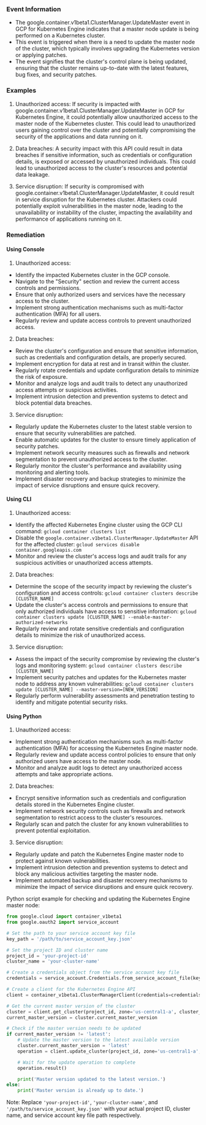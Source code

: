 
### Event Information

- The google.container.v1beta1.ClusterManager.UpdateMaster event in GCP for Kubernetes Engine indicates that a master node update is being performed on a Kubernetes cluster.
- This event is triggered when there is a need to update the master node of the cluster, which typically involves upgrading the Kubernetes version or applying patches.
- The event signifies that the cluster's control plane is being updated, ensuring that the cluster remains up-to-date with the latest features, bug fixes, and security patches.


### Examples

1. Unauthorized access: If security is impacted with google.container.v1beta1.ClusterManager.UpdateMaster in GCP for Kubernetes Engine, it could potentially allow unauthorized access to the master node of the Kubernetes cluster. This could lead to unauthorized users gaining control over the cluster and potentially compromising the security of the applications and data running on it.

2. Data breaches: A security impact with this API could result in data breaches if sensitive information, such as credentials or configuration details, is exposed or accessed by unauthorized individuals. This could lead to unauthorized access to the cluster's resources and potential data leakage.

3. Service disruption: If security is compromised with google.container.v1beta1.ClusterManager.UpdateMaster, it could result in service disruption for the Kubernetes cluster. Attackers could potentially exploit vulnerabilities in the master node, leading to the unavailability or instability of the cluster, impacting the availability and performance of applications running on it.

### Remediation

#### Using Console

1. Unauthorized access:
- Identify the impacted Kubernetes cluster in the GCP console.
- Navigate to the "Security" section and review the current access controls and permissions.
- Ensure that only authorized users and services have the necessary access to the cluster.
- Implement strong authentication mechanisms such as multi-factor authentication (MFA) for all users.
- Regularly review and update access controls to prevent unauthorized access.

2. Data breaches:
- Review the cluster's configuration and ensure that sensitive information, such as credentials and configuration details, are properly secured.
- Implement encryption for data at rest and in transit within the cluster.
- Regularly rotate credentials and update configuration details to minimize the risk of exposure.
- Monitor and analyze logs and audit trails to detect any unauthorized access attempts or suspicious activities.
- Implement intrusion detection and prevention systems to detect and block potential data breaches.

3. Service disruption:
- Regularly update the Kubernetes cluster to the latest stable version to ensure that security vulnerabilities are patched.
- Enable automatic updates for the cluster to ensure timely application of security patches.
- Implement network security measures such as firewalls and network segmentation to prevent unauthorized access to the cluster.
- Regularly monitor the cluster's performance and availability using monitoring and alerting tools.
- Implement disaster recovery and backup strategies to minimize the impact of service disruptions and ensure quick recovery.

#### Using CLI

1. Unauthorized access:
- Identify the affected Kubernetes Engine cluster using the GCP CLI command: `gcloud container clusters list`
- Disable the `google.container.v1beta1.ClusterManager.UpdateMaster` API for the affected cluster: `gcloud services disable container.googleapis.com`
- Monitor and review the cluster's access logs and audit trails for any suspicious activities or unauthorized access attempts.

2. Data breaches:
- Determine the scope of the security impact by reviewing the cluster's configuration and access controls: `gcloud container clusters describe [CLUSTER_NAME]`
- Update the cluster's access controls and permissions to ensure that only authorized individuals have access to sensitive information: `gcloud container clusters update [CLUSTER_NAME] --enable-master-authorized-networks`
- Regularly review and rotate sensitive credentials and configuration details to minimize the risk of unauthorized access.

3. Service disruption:
- Assess the impact of the security compromise by reviewing the cluster's logs and monitoring system: `gcloud container clusters describe [CLUSTER_NAME]`
- Implement security patches and updates for the Kubernetes master node to address any known vulnerabilities: `gcloud container clusters update [CLUSTER_NAME] --master-version=[NEW_VERSION]`
- Regularly perform vulnerability assessments and penetration testing to identify and mitigate potential security risks.

#### Using Python

1. Unauthorized access:
- Implement strong authentication mechanisms such as multi-factor authentication (MFA) for accessing the Kubernetes Engine master node.
- Regularly review and update access control policies to ensure that only authorized users have access to the master node.
- Monitor and analyze audit logs to detect any unauthorized access attempts and take appropriate actions.

2. Data breaches:
- Encrypt sensitive information such as credentials and configuration details stored in the Kubernetes Engine cluster.
- Implement network security controls such as firewalls and network segmentation to restrict access to the cluster's resources.
- Regularly scan and patch the cluster for any known vulnerabilities to prevent potential exploitation.

3. Service disruption:
- Regularly update and patch the Kubernetes Engine master node to protect against known vulnerabilities.
- Implement intrusion detection and prevention systems to detect and block any malicious activities targeting the master node.
- Implement automated backup and disaster recovery mechanisms to minimize the impact of service disruptions and ensure quick recovery.

Python script example for checking and updating the Kubernetes Engine master node:

```python
from google.cloud import container_v1beta1
from google.oauth2 import service_account

# Set the path to your service account key file
key_path = '/path/to/service_account_key.json'

# Set the project ID and cluster name
project_id = 'your-project-id'
cluster_name = 'your-cluster-name'

# Create a credentials object from the service account key file
credentials = service_account.Credentials.from_service_account_file(key_path)

# Create a client for the Kubernetes Engine API
client = container_v1beta1.ClusterManagerClient(credentials=credentials)

# Get the current master version of the cluster
cluster = client.get_cluster(project_id, zone='us-central1-a', cluster_id=cluster_name)
current_master_version = cluster.current_master_version

# Check if the master version needs to be updated
if current_master_version != 'latest':
    # Update the master version to the latest available version
    cluster.current_master_version = 'latest'
    operation = client.update_cluster(project_id, zone='us-central1-a', cluster_id=cluster_name, cluster=cluster)

    # Wait for the update operation to complete
    operation.result()

    print('Master version updated to the latest version.')
else:
    print('Master version is already up to date.')
```

Note: Replace `'your-project-id'`, `'your-cluster-name'`, and `'/path/to/service_account_key.json'` with your actual project ID, cluster name, and service account key file path respectively.

